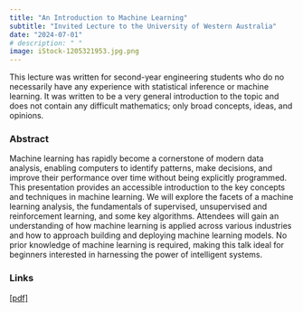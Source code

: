 ```yaml
---
title: "An Introduction to Machine Learning"
subtitle: "Invited Lecture to the University of Western Australia"
date: "2024-07-01"
# description: " "
image: iStock-1205321953.jpg.png
---
```


This lecture was written for second-year engineering students who do no necessarily have any experience with statistical inference or machine learning. It was written to be a very general introduction to the topic and does not contain any difficult mathematics; only broad concepts, ideas, and opinions.

### Abstract

Machine learning has rapidly become a cornerstone of modern data analysis, enabling computers to identify patterns, make decisions, and improve their performance over time without being explicitly programmed. This presentation provides an accessible introduction to the key concepts and techniques in machine learning. We will explore the facets of a machine learning analysis, the fundamentals of supervised, unsupervised and reinforcement learning, and some key algorithms. Attendees will gain an understanding of how machine learning is applied across various industries and how to approach building and deploying machine learning models. No prior knowledge of machine learning is required, making this talk ideal for beginners interested in harnessing the power of intelligent systems.

### Links

[[pdf]](intro_to_ml.pdf)
